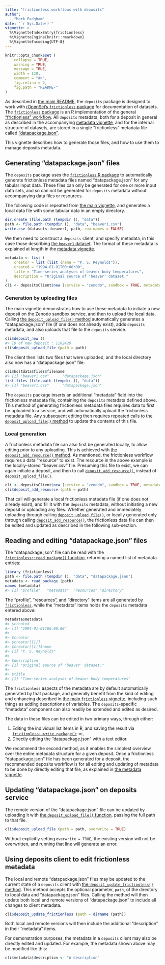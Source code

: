 ```yaml
---
title: "frictionless workflows with deposits"
author: 
  - "Mark Padgham"
date: "`r Sys.Date()`"
vignette: >
  %\VignetteIndexEntry{frictionless}
  %\VignetteEngine{knitr::rmarkdown}
  %\VignetteEncoding{UTF-8}
---
```


```r
knitr::opts_chunk$set (
    collapse = TRUE,
    warning = TRUE,
    message = TRUE,
    width = 120,
    comment = "#>",
    fig.retina = 2,
    fig.path = "README-"
)
```

As described in [the main
README](https://docs.ropensci.org/deposits/index.html#the-deposits-workflow),
the `deposits` package is designed to work with [rOpenSci's `frictionless`
package](https://docs.ropensci.org/frictionless) for documentation of datasets.
The [`frictionless` package](https://docs.ropensci.org/frictionless) is an R
implementation of the general ["frictionless"
workflow](https://frictionlessdata.io). All `deposits` metadata, both for a
deposit in general as described in the accompanying [metadata
vignette](https://docs.ropensci.org/deposits/articles/metadata.html), and for
the internal structure of datasets, are stored in a single "frictionless"
metadata file called
["datapackage.json"](https://frictionlessdata.io/blog/2016/07/21/publish-any/#_2-add-a-datapackage-json-file).

This vignette describes how to generate those files, and how to use them to
manage deposits metadata.

## Generating "datapackage.json" files

The `deposits` package uses the [`frictionless` R
package](https://docs.ropensci.org/frictionless) to automatically generate
frictionless metadata files named "datapackage.json" for any tabular input
data. These files can only be generated for one or more input data sets, and so
can not be generated for `deposits` metadata without accompanying data files or
resources.

The following code is repeated from [the main
vignette](https://docs.ropensci.org/deposits/articles/deposits.html), and
generates a local data file with some tabular data in an empty directory.

```r
dir.create (file.path (tempdir (), "data"))
path <- file.path (tempdir (), "data", "beaver1.csv")
write.csv (datasets::beaver1, path, row.names = FALSE)
```

We then need to construct a `deposits` client, and specify metadata, in this
case those describing [the `beaver1`
dataset](https://stat.ethz.ch/R-manual/R-devel/library/datasets/html/beavers.html).
The format of these metadata is explained at length in the [metadata
vignette](https://docs.ropensci.org/deposits/articles/metadata.html).

```r
metadata <- list (
    creator = list (list (name = "P. S. Reynolds")),
    created = "1994-01-01T00:00:00",
    title = "Time-series analyses of beaver body temperatures",
    description = "Original source of 'beaver' dataset."
)
cli <- depositsClient$new (service = "zenodo", sandbox = TRUE, metadata = metadata)
```

### Generation by uploading files

The main vignette demonstrates how to use these metadata to initiate a new
deposit on the Zenodo sandbox service, and then to upload the local data.
Calling [the `deposit_upload_file()`
method](https://docs.ropensci.org/deposits/reference/depositsClient.html#method-deposit-upload-file-)
automatically generates a "datapackage.json" file (if one does not already
exist), adds `deposits` metadata, and also uploads that file to the `deposits`
service.

```r
cli$deposit_new ()
#> ID of new deposit : 1162420
cli$deposit_upload_file (path = path)
```

The client then lists two files that were uploaded, and the local directory
also now has a "datapackage.json" file:

```r
cli$hostdata$files$filename
#> [1] "beaver1.csv"      "datapackage.json"
list.files (file.path (tempdir (), "data"))
#> [1] "beaver1.csv"      "datapackage.json"
```

The `deposits` package inserts an additional "metadata" field into the
frictionless metadata file, containing the `deposits` metadata defined above.
This method of generating frictionless metadata files requires data to first be
uploaded to a service, and will automatically upload the frictionless metadata
file. Any subsequent editing then requires repeated calls to [the
`deposit_upload_file()`
method](https://docs.ropensci.org/deposits/reference/depositsClient.html#method-deposit-upload-file-)
to update the contents of this file.

### Local generation 

A frictionless metadata file can also first be generated locally, to allow
editing prior to any uploading. This is achieved with [the
`deposit_add_resource()`
method](https://docs.ropensci.org/deposits/reference/depositsClient.html#method-deposit-add-resource-).
As mentioned, the frictionless workflow requires a data "resource" to exist.
The resource in the above example is the locally-stored "beaver.csv" file.
Presuming this file to exist, we can again initiate a deposit, and then to call
[`deposit_add_resource()`](https://docs.ropensci.org/deposits/reference/depositsClient.html#method-deposit-add-resource-),
instead of
[`deposit_upload_file()`](https://docs.ropensci.org/deposits/reference/depositsClient.html#method-deposit-upload-file-).

```r
cli <- depositsClient$new (service = "zenodo", sandbox = TRUE, metadata = metadata)
cli$deposit_add_resource (path = path)
```

That call will generate a local frictionless metadata file (if one does not
already exist), and fill it with the `deposits` metadata, without initiating a
new deposit or uploading any files. Whether generated and immediately uploading
through calling
[`deposit_upload_file()`](https://docs.ropensci.org/deposits/reference/depositsClient.html#method-deposit-upload-file-),
or locally generated only through calling
[`deposit_add_resource()`](https://docs.ropensci.org/deposits/reference/depositsClient.html#method-deposit-add-resource-),
the frictionless data file can then be edited and updated as described in the
following sub-section.


## Reading and editing "datapackage.json" files

The "datapackage.json" file can be read with the
[`frictionless::read_package()`
function](https://docs.ropensci.org/frictionless/reference/read_package.html),
returning a named list of metadata entries:

```r
library (frictionless)
path <- file.path (tempdir (), "data", "datapackage.json")
metadata <- read_package (path)
names (metadata)
#> [1] "profile"   "metadata"  "resources" "directory"
```

The "profile", "resources", and "directory" items are all generated by
[`frictionless`](https://docs.ropensci.org/frictionless/), while the "metadata"
items holds the `deposits` metadata entered above:

```r
metadata$metadata
#> $created
#> [1] "1994-01-01T00:00:00"
#>
#> $creator
#> $creator[[1]]
#> $creator[[1]]$name
#> [1] "P. S. Reynolds"
#>
#> $description
#> [1] "Original source of 'beaver' dataset."
#>
#> $title
#> [1] "Time-series analyses of beaver body temperatures"
```

The `frictionless` aspects of the metadata are by default automatically
generated by that package, and generally benefit from the kind of editing and
enhancing described in [the main `frictionless`
vignette](https://docs.ropensci.org/frictionless/articles/frictionless.html#create-and-edit-a-data-package),
including such things as adding descriptions of variables. The
`deposits`-specific "metadata" component can also readily be extended and
edited as desired.

The data in these files can be edited in two primary ways, through either:

1. Editing the individual list items in R, and saving the result via
   [`frictionless::write_package()`](https://docs.ropensci.org/frictionless/reference/write_package.html);
   or,
2. Directly editing the "datapackage.json" with a text editor.

We recommend the second method, as it enables the simplest overview over the
entire metadata structure for a given deposit. Once a frictionless
"datapackage.json" file has been generated for a deposit, the recommended
deposits workflow is for all editing and updating of metadata to be done by
directly editing that file, as explained in [the metadata
vignette](https://docs.ropensci.org/deposits/articles/metadata.html).

## Updating "datapackage.json" on deposits service

The remote version of the "datapackage.json" file can be updated by uploading
it with [the `deposit_upload_file()`
function](https://docs.ropensci.org/deposits/reference/depositsClient.html#method-deposit-upload-file-),
passing the full path to that file.

```r
cli$deposit_upload_file (path = path, overwrite = TRUE)
```

Without explicitly setting `overwrite = TRUE`, the existing version will not be
overwritten, and running that line will generate an error.

## Using deposits client to edit frictionless metadata

The local and remote "datapackage.json" files may be updated to the current
state of a `deposits` client with [the `deposit_update_frictionless()`
method](https://docs.ropensci.org/deposits/reference/depositsClient.html#method-depositsClient-deposit_update_frictionless).
This method accepts the optional parameter, `path`, of the directory to local
data and "datapackage.json" files. Calling the method will then update both
local and remote versions of "datapackage.json" to include all changes to
client metadata.

```r
cli$deposit_update_frictionless (path = dirname (path))
```

Both local and remote versions will then include the additional "description"
in their "metadata" items.

For demonstration purposes, the metadata in a `deposits` client may also be
directly edited and updated. For example, the metadata shown above may be
modified like this:

```r
cli$metadata$description <- "A description"
```
